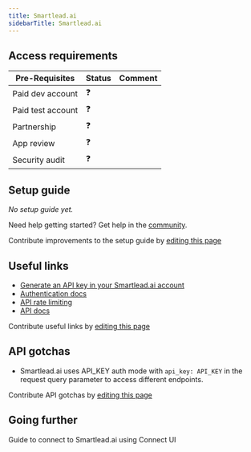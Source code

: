 ```yaml
---
title: Smartlead.ai
sidebarTitle: Smartlead.ai
---
```



<Overview />
<PreBuiltTooling />
<PreBuiltUseCases />

## Access requirements
| Pre-Requisites | Status | Comment|
| - | - | - |
| Paid dev account | ❓ |  |
| Paid test account | ❓ |  |
| Partnership | ❓ | |
| App review | ❓ |  |
| Security audit | ❓ | |


## Setup guide

_No setup guide yet._

<Tip>Need help getting started? Get help in the [community](https://nango.dev/slack).</Tip>

<Note>Contribute improvements to the setup guide by [editing this page](https://github.com/nangohq/nango/tree/master/docs/integrations/all/smartlead-ai.mdx)</Note>


## Useful links

-   [Generate an API key in your Smartlead.ai account](https://app.smartlead.ai/app/settings/profile)
-   [Authentication docs](https://api.smartlead.ai/reference/authentication)
-   [API rate limiting](https://api.smartlead.ai/reference/rate-limits)
-   [API docs](https://api.smartlead.ai/reference)

<Note>Contribute useful links by [editing this page](https://github.com/nangohq/nango/tree/master/docs/integrations/all/smartlead-ai.mdx)</Note>

## API gotchas

- Smartlead.ai uses API_KEY auth mode with `api_key: API_KEY` in the request query parameter to access different endpoints.

<Note>Contribute API gotchas by [editing this page](https://github.com/nangohq/nango/tree/master/docs/integrations/all/smartlead-ai.mdx)</Note>


## Going further

<Card title="Connect to Smartlead.ai" icon="link" href="/integrations/all/smartlead-ai/connect" horizontal>
  Guide to connect to Smartlead.ai using Connect UI
</Card>
